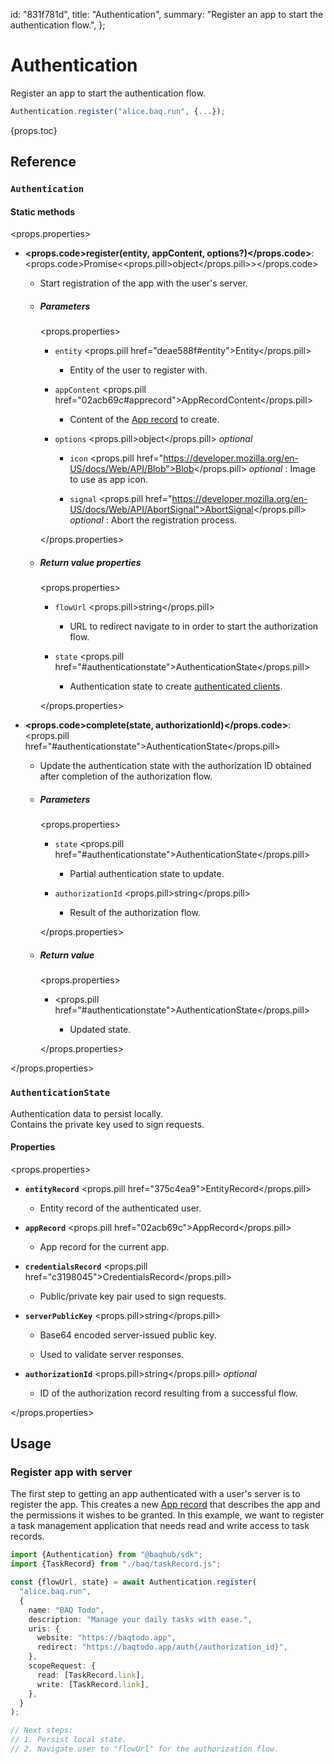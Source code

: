   id: "831f781d",
  title: "Authentication",
  summary: "Register an app to start the authentication flow.",
};

# Authentication

Register an app to start the authentication flow.

```ts
Authentication.register("alice.baq.run", {...});
```

{props.toc}

## Reference

### `Authentication`

#### Static methods

<props.properties>

- **<props.code>register(entity, appContent, options?)</props.code>**: <props.code>Promise\<<props.pill>object</props.pill>\></props.code>

  - Start registration of the app with the user's server.

  - ##### Parameters

    <props.properties>

    - `entity` <props.pill href="deae588f#entity">Entity</props.pill>

      - Entity of the user to register with.

    - `appContent` <props.pill href="02acb69c#apprecord">AppRecordContent</props.pill>

      - Content of the [App record](02acb69c) to create.

    - `options` <props.pill>object</props.pill> _optional_

      - `icon` <props.pill href="https://developer.mozilla.org/en-US/docs/Web/API/Blob">Blob</props.pill> _optional_ : Image to use as app icon.

      - `signal` <props.pill href="https://developer.mozilla.org/en-US/docs/Web/API/AbortSignal">AbortSignal</props.pill> _optional_ : Abort the registration process.

    </props.properties>

  - ##### Return value properties

    <props.properties>

    - `flowUrl` <props.pill>string</props.pill>

      - URL to redirect navigate to in order to start the authorization flow.

    - `state` <props.pill href="#authenticationstate">AuthenticationState</props.pill>

      - Authentication state to create [authenticated clients](e1ca2823).

    </props.properties>

- **<props.code>complete(state, authorizationId)</props.code>**: <props.pill href="#authenticationstate">AuthenticationState</props.pill>

  - Update the authentication state with the authorization ID obtained after completion of the authorization flow.

  - ##### Parameters

    <props.properties>

    - `state` <props.pill href="#authenticationstate">AuthenticationState</props.pill>

      - Partial authentication state to update.

    - `authorizationId` <props.pill>string</props.pill>

      - Result of the authorization flow.

    </props.properties>

  - ##### Return value

    <props.properties>

    - &ZeroWidthSpace;<props.pill href="#authenticationstate">AuthenticationState</props.pill>

      - Updated state.

    </props.properties>

</props.properties>

### `AuthenticationState`

Authentication data to persist locally. \
Contains the private key used to sign requests.

#### Properties

<props.properties>

- **`entityRecord`** <props.pill href="375c4ea9">EntityRecord</props.pill>

  - Entity record of the authenticated user.

- **`appRecord`** <props.pill href="02acb69c">AppRecord</props.pill>

  - App record for the current app.

- **`credentialsRecord`** <props.pill href="c3198045">CredentialsRecord</props.pill>

  - Public/private key pair used to sign requests.

- **`serverPublicKey`** <props.pill>string</props.pill>

  - Base64 encoded server-issued public key.

  - Used to validate server responses.

- **`authorizationId`** <props.pill>string</props.pill> _optional_

  - ID of the authorization record resulting from a successful flow.

</props.properties>

## Usage

### Register app with server

The first step to getting an app authenticated with a user's server is to register the app. This creates a new [App record](02acb69c) that describes the app and the permissions it wishes to be granted. In this example, we want to register a task management application that needs read and write access to task records.

```ts
import {Authentication} from "@baqhub/sdk";
import {TaskRecord} from "./baq/taskRecord.js";

const {flowUrl, state} = await Authentication.register(
  "alice.baq.run",
  {
    name: "BAQ Todo",
    description: "Manage your daily tasks with ease.",
    uris: {
      website: "https://baqtodo.app",
      redirect: "https://baqtodo.app/auth{/authorization_id}",
    },
    scopeRequest: {
      read: [TaskRecord.link],
      write: [TaskRecord.link],
    },
  }
);

// Next steps:
// 1. Persist local state.
// 2. Navigate user to "flowUrl" for the authorization flow.
```
